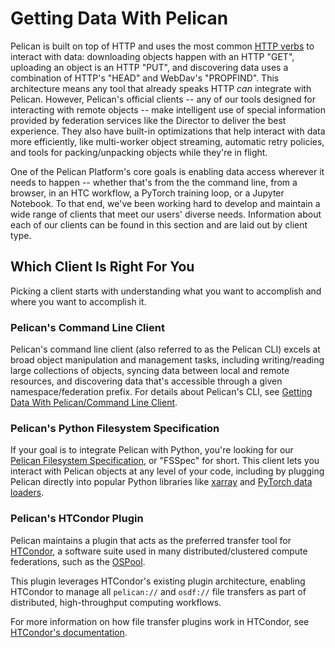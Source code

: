 # Getting Data With Pelican

Pelican is built on top of HTTP and uses the most common [HTTP verbs](https://developer.mozilla.org/en-US/docs/Web/HTTP/Methods) to interact with data:
downloading objects happen with an HTTP "GET", uploading an object is an HTTP "PUT", and discovering data uses a combination of HTTP's "HEAD" and WebDav's "PROPFIND".
This architecture means any tool that already speaks HTTP _can_ integrate with Pelican. However, Pelican's official clients -- any of our tools
designed for interacting with remote objects -- make intelligent use of special information provided by federation services like the Director to
deliver the best experience. They also have built-in optimizations that help interact with data more efficiently, like multi-worker object streaming,
automatic retry policies, and tools for packing/unpacking objects while they're in flight.

One of the Pelican Platform's core goals is enabling data access wherever it needs to happen -- whether that's from the the command line, from a browser,
in an HTC workflow, a PyTorch training loop, or a Jupyter Notebook. To that end, we've been working hard to develop and maintain a wide range of clients
that meet our users' diverse needs. Information about each of our clients can be found in this section and are laid out by client type.

## Which Client Is Right For You

Picking a client starts with understanding what you want to accomplish and where you want to accomplish it.

### Pelican's Command Line Client
Pelican's command line client (also referred to as the Pelican CLI) excels at broad object manipulation and management tasks, including writing/reading large
collections of objects, syncing data between local and remote resources, and discovering data that's accessible through a given namespace/federation prefix.
For details about Pelican's CLI, see [Getting Data With Pelican/Command Line Client](./getting-data-with-pelican/client.mdx).

### Pelican's Python Filesystem Specification
If your goal is to integrate Pelican with Python, you're looking for our [Pelican Filesystem Specification](https://github.com/PelicanPlatform/pelicanfs), or "FSSpec" for short.
This client lets you interact with Pelican objects at any level of your code, including by plugging Pelican directly into popular Python libraries like [xarray](https://github.com/PelicanPlatform/pelicanfs/tree/main/examples/xarray)
and [PyTorch data loaders](https://github.com/PelicanPlatform/pelicanfs/tree/main/examples/pytorch).


### Pelican's HTCondor Plugin
Pelican maintains a plugin that acts as the preferred transfer tool for [HTCondor](https://htcondor.org/), a software suite used in many distributed/clustered
compute federations, such as the [OSPool](https://osg-htc.org/services/open_science_pool.html).

This plugin leverages HTCondor's existing plugin architecture, enabling HTCondor to manage all `pelican://` and `osdf://` file transfers as part of
distributed, high-throughput computing workflows.

For more information on how file transfer plugins work in HTCondor, see
[HTCondor's documentation](https://htcondor.readthedocs.io/en/latest/users-manual/file-transfer.html#file-transfer-using-a-url).
